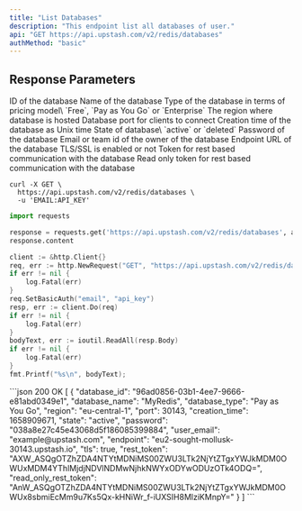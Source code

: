 ```yaml
---
title: "List Databases"
description: "This endpoint list all databases of user."
api: "GET https://api.upstash.com/v2/redis/databases"
authMethod: "basic"
---
```


## Response Parameters

<ResponseField name="database_id" type="string">
  ID of the database
</ResponseField>
<ResponseField name="database_name" type="string">
  Name of the database
</ResponseField>
<ResponseField name="database_type" type="string">
  Type of the database in terms of pricing model\ `Free`, `Pay as You Go` or
  `Enterprise`
</ResponseField>
<ResponseField name="region" type="string">
  The region where database is hosted
</ResponseField>
<ResponseField name="port" type="int">
  Database port for clients to connect
</ResponseField>
<ResponseField name="creation_time" type="int">
  Creation time of the database as Unix time
</ResponseField>
<ResponseField name="state" type="string">
  State of database\ `active` or `deleted`
</ResponseField>
<ResponseField name="password" type="string">
  Password of the database
</ResponseField>
<ResponseField name="user_email" type="string">
  Email or team id of the owner of the database
</ResponseField>
<ResponseField name="endpoint" type="string">
  Endpoint URL of the database
</ResponseField>
<ResponseField name="tls" type="boolean">
  TLS/SSL is enabled or not
</ResponseField>
<ResponseField name="rest_token" type="string">
  Token for rest based communication with the database
</ResponseField>
<ResponseField name="read_only_rest_token" type="string">
  Read only token for rest based communication with the database
</ResponseField>

<RequestExample>

```shell curl
curl -X GET \
  https://api.upstash.com/v2/redis/databases \
  -u 'EMAIL:API_KEY'
```

```python Python
import requests

response = requests.get('https://api.upstash.com/v2/redis/databases', auth=('EMAIL', 'API_KEY'))
response.content
```

```go Go
client := &http.Client{}
req, err := http.NewRequest("GET", "https://api.upstash.com/v2/redis/databases", nil)
if err != nil {
    log.Fatal(err)
}
req.SetBasicAuth("email", "api_key")
resp, err := client.Do(req)
if err != nil {
    log.Fatal(err)
}
bodyText, err := ioutil.ReadAll(resp.Body)
if err != nil {
    log.Fatal(err)
}
fmt.Printf("%s\n", bodyText);
```

</RequestExample>

<ResponseExample>
```json 200 OK
[
    {
        "database_id": "96ad0856-03b1-4ee7-9666-e81abd0349e1",
        "database_name": "MyRedis",
        "database_type": "Pay as You Go",
        "region": "eu-central-1",
        "port": 30143,
        "creation_time": 1658909671,
        "state": "active",
        "password": "038a8e27c45e43068d5f186085399884",
        "user_email": "example@upstash.com",
        "endpoint": "eu2-sought-mollusk-30143.upstash.io",
        "tls": true,
        "rest_token": "AXW_ASQgOTZhZDA4NTYtMDNiMS00ZWU3LTk2NjYtZTgxYWJkMDM0OWUxMDM4YThlMjdjNDVlNDMwNjhkNWYxODYwODUzOTk4ODQ=",
        "read_only_rest_token": "AnW_ASQgOTZhZDA4NTYtMDNiMS00ZWU3LTk2NjYtZTgxYWJkMDM0OWUx8sbmiEcMm9u7Ks5Qx-kHNiWr_f-iUXSIH8MlziKMnpY="
    }
]
```
</ResponseExample>
